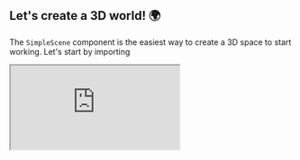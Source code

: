 ## Let's create a 3D world! 🌍
The `SimpleScene` component is the easiest way to create a 3D space to start working.
Let's start by importing


  <iframe src="https://ifcjs.github.io/components/src/core/SimpleRenderer/index.html"></iframe>

  